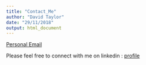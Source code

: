 ```yaml
---
title: "Contact_Me"
author: "David Taylor"
date: "29/11/2018"
output: html_document
---
```


[Personal Email](davidtaylor222@msn.com) 

Please feel free to connect with me on linkedin : 
[profile](https://www.linkedin.com/in/davidtaylor222/)